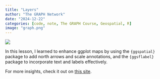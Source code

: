 ```yaml
---
title: "Layers"
author: "The GRAPH Network"
date: "2024-12-22"
categories: [code, note, The GRAPH Course, Geospatial, R]
image: "graph.png"
---
```


![](graph.png)

In this lesson, I learned to enhance ggplot maps by using the `{ggspatial}` package to add north arrows and scale annotations, and the `{ggsflabel}` package to incorporate text and labels effectively.

For more insights, check it out on [this site](https://lawaloa.github.io/layers/){target="_blank"}.
